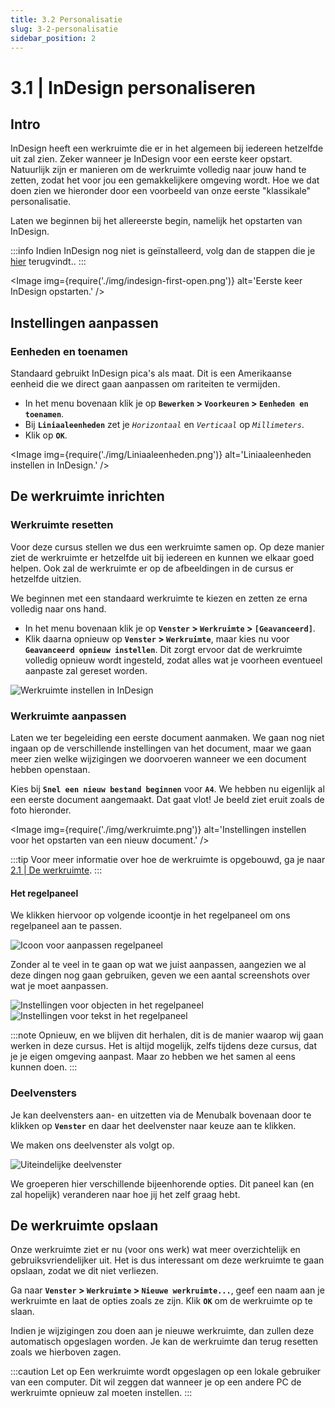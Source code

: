 ```yaml
---
title: 3.2 Personalisatie
slug: 3-2-personalisatie
sidebar_position: 2
---
```



# 3.1 | InDesign personaliseren

## Intro

InDesign heeft een werkruimte die er in het algemeen bij iedereen hetzelfde uit zal zien. Zeker wanneer je InDesign voor een eerste keer opstart. Natuurlijk zijn er manieren om de werkruimte volledig naar jouw hand te zetten, zodat het voor jou een gemakkelijkere omgeving wordt. Hoe we dat doen zien we hieronder door een voorbeeld van onze eerste "klassikale" personalisatie.

Laten we beginnen bij het allereerste begin, namelijk het opstarten van InDesign.

:::info
Indien InDesign nog niet is geïnstalleerd, volg dan de stappen die je [hier](#) terugvindt..
:::

<Image
  img={require('./img/indesign-first-open.png')}
  alt='Eerste keer InDesign opstarten.'
/>

## Instellingen aanpassen

### Eenheden en toenamen

Standaard gebruikt InDesign pica's als maat. Dit is een Amerikaanse eenheid die we direct gaan aanpassen om rariteiten te vermijden.

- In het menu bovenaan klik je op **`Bewerken` > `Voorkeuren` > `Eenheden en toenamen`**.
- Bij **`Liniaaleenheden`** zet je *`Horizontaal`* en *`Verticaal`* op *`Millimeters`*.
- Klik op **`OK`**.

<Image 
  img={require('./img/Liniaaleenheden.png')}
  alt='Liniaaleenheden instellen in InDesign.'
/>

## De werkruimte inrichten

### Werkruimte resetten

Voor deze cursus stellen we dus een werkruimte samen op. Op deze manier ziet de werkruimte er hetzelfde uit bij iedereen en kunnen we elkaar goed helpen. Ook zal de werkruimte er op de afbeeldingen in de cursus er hetzelfde uitzien.

We beginnen met een standaard werkruimte te kiezen en zetten ze erna volledig naar ons hand.

-	In het menu bovenaan klik je op **`Venster` > `Werkruimte` > `[Geavanceerd]`**.
-	Klik daarna opnieuw op **`Venster` > `Werkruimte`**, maar kies nu voor **`Geavanceerd opnieuw instellen`**. Dit zorgt ervoor dat de werkruimte volledig opnieuw wordt ingesteld, zodat alles wat je voorheen eventueel aanpaste zal gereset worden.

![Werkruimte instellen in InDesign](./img/Werkruimte-instellen.png)

### Werkruimte aanpassen

Laten we ter begeleiding een eerste document aanmaken. We gaan nog niet ingaan op de verschillende instellingen van het document, maar we gaan meer zien welke wijzigingen we doorvoeren wanneer we een document hebben openstaan.

Kies bij **`Snel een nieuw bestand beginnen`** voor **`A4`**. We hebben nu eigenlijk al een eerste document aangemaakt. Dat gaat vlot! Je beeld ziet eruit zoals de foto hieronder.

<Image 
  img={require('./img/werkruimte.png')}
  alt='Instellingen instellen voor het opstarten van een nieuw document.'
/>

:::tip
Voor meer informatie over hoe de werkruimte is opgebouwd, ga je naar [2.1 | De werkruimte](/docs/begrippen/2-1-werkruimte).
:::

#### Het regelpaneel

We klikken hiervoor op volgende icoontje in het regelpaneel om ons regelpaneel aan te passen.

![Icoon voor aanpassen regelpaneel](./img/regel-aanpassen.png)

Zonder al te veel in te gaan op wat we juist aanpassen, aangezien we al deze dingen nog gaan gebruiken, geven we een aantal screenshots over wat je moet aanpassen.

![Instellingen voor objecten in het regelpaneel](./img/object-edit.png)
![Instellingen voor tekst in het regelpaneel](./img/tekst-edit.png)

:::note
Opnieuw, en we blijven dit herhalen, dit is de manier waarop wij gaan werken in deze cursus. Het is altijd mogelijk, zelfs tijdens deze cursus, dat je je eigen omgeving aanpast. Maar zo hebben we het samen al eens kunnen doen.
:::

### Deelvensters

Je kan deelvensters aan- en uitzetten via de Menubalk bovenaan door te klikken op **`Venster`** en daar het deelvenster naar keuze aan te klikken.

We maken ons deelvenster als volgt op.

![Uiteindelijke deelvenster](./img/deelvenster.png)

We groeperen hier verschillende bijeenhorende opties. Dit paneel kan (en zal hopelijk) veranderen naar hoe jij het zelf graag hebt.

## De werkruimte opslaan

Onze werkruimte ziet er nu (voor ons werk) wat meer overzichtelijk en gebruiksvriendelijker uit. Het is dus interessant om deze werkruimte te gaan opslaan, zodat we dit niet verliezen.

Ga naar **`Venster` > `Werkruimte` > `Nieuwe werkruimte...`**, geef een naam aan je werkruimte en laat de opties zoals ze zijn. Klik **`OK`** om de werkruimte op te slaan.

Indien je wijzigingen zou doen aan je nieuwe werkruimte, dan zullen deze automatisch opgeslagen worden. Je kan de werkruimte dan terug resetten zoals we hierboven zagen.

:::caution Let op
Een werkruimte wordt opgeslagen op een lokale gebruiker van een computer. Dit wil zeggen dat wanneer je op een andere PC de werkruimte opnieuw zal moeten instellen.
:::